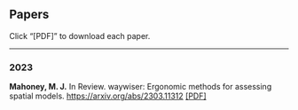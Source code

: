 <html>
<head><title>Papers</title></head>
<body>
    <h2>Papers</h2>
    Click "[PDF]" to download each paper.
    <hr>
    <h3>2023</h3>
    <p><strong>Mahoney, M. J.</strong> In Review. waywiser: Ergonomic methods for assessing spatial models. 
      <a href="https://arxiv.org/abs/2303.11312">https://arxiv.org/abs/2303.11312</a> 
      <a href='https://arxiv.org/pdf/2303.11312'>[PDF]</a>
    </p>


</body>
</html>

